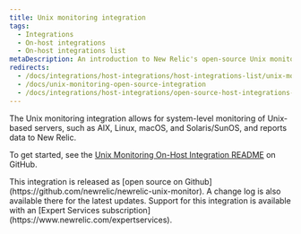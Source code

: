 ```yaml
---
title: Unix monitoring integration
tags:
  - Integrations
  - On-host integrations
  - On-host integrations list
metaDescription: An introduction to New Relic's open-source Unix monitoring integration.
redirects:
  - /docs/integrations/host-integrations/host-integrations-list/unix-monitoring-integration
  - /docs/unix-monitoring-open-source-integration
  - /docs/integrations/host-integrations/open-source-host-integrations-list/unix-monitoring-open-source-integration
---
```


The Unix monitoring integration allows for system-level monitoring of Unix-based servers, such as AIX, Linux, macOS, and Solaris/SunOS, and reports data to New Relic.

To get started, see the [Unix Monitoring On-Host Integration README](https://github.com/newrelic/newrelic-unix-monitor) on GitHub.

<Callout variant="tip">
  This integration is released as [open source on Github](https://github.com/newrelic/newrelic-unix-monitor). A change log is also available there for the latest updates. Support for this integration is available with an [Expert Services subscription](https://www.newrelic.com/expertservices).
</Callout>
